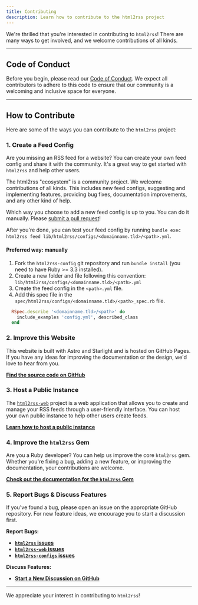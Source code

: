 ```yaml
---
title: Contributing
description: Learn how to contribute to the html2rss project
---
```


We're thrilled that you're interested in contributing to `html2rss`! There are many ways to get involved, and we welcome contributions of all kinds.

---

## Code of Conduct

Before you begin, please read our [Code of Conduct](https://github.com/html2rss/.github/blob/main/CODE_OF_CONDUCT.md). We expect all contributors to adhere to this code to ensure that our community is a welcoming and inclusive space for everyone.

---

## How to Contribute

Here are some of the ways you can contribute to the `html2rss` project:

### 1. Create a Feed Config

Are you missing an RSS feed for a website? You can create your own feed config and share it with the community. It's a great way to get started with `html2rss` and help other users.

The html2rss "ecosystem" is a community project. We welcome contributions of all kinds. This includes new feed configs, suggesting and implementing features, providing bug fixes, documentation improvements, and any other kind of help.

Which way you choose to add a new feed config is up to you. You can do it manually. Please [submit a pull request](https://docs.github.com/en/pull-requests/collaborating-with-pull-requests/proposing-changes-to-your-work-with-pull-requests/creating-a-pull-request-from-a-fork)!

After you're done, you can test your feed config by running `bundle exec html2rss feed lib/html2rss/configs/<domainname.tld>/<path>.yml`.

#### Preferred way: manually

1. Fork the `html2rss-config` git repository and run `bundle install` (you need to have Ruby >= 3.3 installed).
2. Create a new folder and file following this convention: `lib/html2rss/configs/<domainname.tld>/<path>.yml`
3. Create the feed config in the `<path>.yml` file.
4. Add this spec file in the `spec/html2rss/configs/<domainname.tld>/<path>_spec.rb` file.

```ruby
  RSpec.describe '<domainname.tld>/<path>' do
    include_examples 'config.yml', described_class
  end
```

### 2. Improve this Website

This website is built with Astro and Starlight and is hosted on GitHub Pages. If you have any ideas for improving the documentation or the design, we'd love to hear from you.

[**Find the source code on GitHub**](https://github.com/html2rss/html2rss.github.io)

### 3. Host a Public Instance

The [`html2rss-web`](https://github.com/html2rss/html2rss-web) project is a web application that allows you to create and manage your RSS feeds through a user-friendly interface. You can host your own public instance to help other users create feeds.

[**Learn how to host a public instance**](/web-application/how-to/deployment)

### 4. Improve the `html2rss` Gem

Are you a Ruby developer? You can help us improve the core `html2rss` gem. Whether you're fixing a bug, adding a new feature, or improving the documentation, your contributions are welcome.

[**Check out the documentation for the `html2rss` Gem**](/ruby-gem/)

### 5. Report Bugs & Discuss Features

If you've found a bug, please open an issue on the appropriate GitHub repository. For new feature ideas, we encourage you to start a discussion first.

**Report Bugs:**

- [**`html2rss` issues**](https://github.com/html2rss/html2rss/issues)
- [**`html2rss-web` issues**](https://github.com/html2rss/html2rss-web/issues)
- [**`html2rss-configs` issues**](https://github.com/html2rss/html2rss-configs/issues)

**Discuss Features:**

- [**Start a New Discussion on GitHub**](https://github.com/orgs/html2rss/discussions)

---

We appreciate your interest in contributing to `html2rss`!
